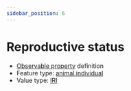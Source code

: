 ```yaml
---
sidebar_position: 6
---
```



# Reproductive status

- [Observable property](/viewers/dawe-vocabs?uri=https://linked.data.gov.au/def/test/dawe-cv/e8659dca-7861-407f-b405-55576ddcc276) definition
- Feature type: [animal individual](http://linked.data.gov.au/def/tern-cv/ecb855ed-50e1-4299-8491-861759ef40b7)
- Value type: [IRI](https://w3id.org/tern/ontologies/tern/IRI)


<Example protocolModule="vertebrate-active" observableProperty="https://linked.data.gov.au/def/test/dawe-cv/e8659dca-7861-407f-b405-55576ddcc276" />
